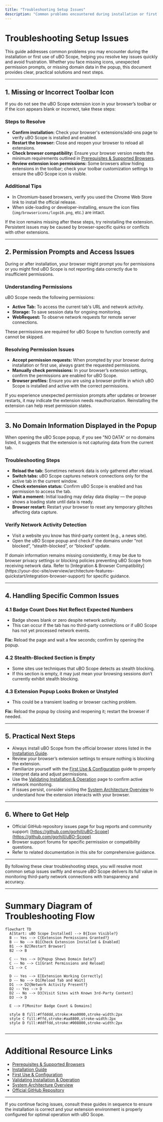 ```yaml
---
title: "Troubleshooting Setup Issues"
description: "Common problems encountered during installation or first use, along with clear solutions: resolving missing icons, handling permission prompts, and what to do if domain information does not display. Provides practical next steps to quickly head off user frustration."
---
```


# Troubleshooting Setup Issues

This guide addresses common problems you may encounter during the installation or first use of uBO Scope, helping you resolve key issues quickly and avoid frustration. Whether you face missing icons, unexpected permission prompts, or missing domain data in the popup, this document provides clear, practical solutions and next steps.

---

## 1. Missing or Incorrect Toolbar Icon

If you do not see the uBO Scope extension icon in your browser’s toolbar or if the icon appears blank or incorrect, take these steps:

### Steps to Resolve

- **Confirm installation:** Check your browser's extensions/add-ons page to verify uBO Scope is installed and enabled.
- **Restart the browser:** Close and reopen your browser to reload all extensions.
- **Check browser compatibility:** Ensure your browser version meets the minimum requirements outlined in [Prerequisites & Supported Browsers](https://your-doc-site/getting-started/onboard-intro-basics/requirements-and-supported-platforms).
- **Review extension icon permissions:** Some browsers allow hiding extensions in the toolbar; check your toolbar customization settings to ensure the uBO Scope icon is visible.

### Additional Tips

- In Chromium-based browsers, verify you used the Chrome Web Store link to install the official release.
- When side-loading or developer-installing, ensure the icon files (`img/browsericons/logo16.png`, etc.) are intact.

<Warning>
If the icon remains missing after these steps, try reinstalling the extension. Persistent issues may be caused by browser-specific quirks or conflicts with other extensions.
</Warning>

---

## 2. Permission Prompts and Access Issues

During or after installation, your browser might prompt you for permissions or you might find uBO Scope is not reporting data correctly due to insufficient permissions.

### Understanding Permissions

uBO Scope needs the following permissions:

- **Active Tab:** To access the current tab's URL and network activity.
- **Storage:** To save session data for ongoing monitoring.
- **WebRequest:** To observe network requests for remote server connections.

These permissions are required for uBO Scope to function correctly and cannot be skipped.

### Resolving Permission Issues

- **Accept permission requests:** When prompted by your browser during installation or first use, always grant the requested permissions.
- **Manually check permissions:** In your browser’s extension settings, confirm the permissions are enabled for uBO Scope.
- **Browser profiles:** Ensure you are using a browser profile in which uBO Scope is installed and active with the correct permissions.

<Tip>
If you experience unexpected permission prompts after updates or browser restarts, it may indicate the extension needs reauthorization. Reinstalling the extension can help reset permission states.
</Tip>

---

## 3. No Domain Information Displayed in the Popup

When opening the uBO Scope popup, if you see "NO DATA" or no domains listed, it suggests that the extension is not capturing data from the current tab.

### Troubleshooting Steps

- **Reload the tab:** Sometimes network data is only gathered after reload.
- **Switch tabs:** uBO Scope captures network connections only for the active tab in the current window.
- **Check extension status:** Confirm uBO Scope is enabled and has permission to access the tab.
- **Wait a moment:** Initial loading may delay data display — the popup shows a loading state until data is ready.
- **Browser restart:** Restart your browser to reset any temporary glitches affecting data capture.

### Verify Network Activity Detection

- Visit a website you know has third-party content (e.g., a news site).
- Open the uBO Scope popup and check if the domains under “not blocked”, “stealth-blocked”, or “blocked” update.

<Note>
If domain information remains missing consistently, it may be due to browser privacy settings or blocking policies preventing uBO Scope from receiving network data. Refer to [Integration & Browser Compatibility](https://your-doc-site/overview/architecture-features-quickstart/integration-browser-support) for specific guidance.
</Note>

---

## 4. Handling Specific Common Issues

### 4.1 Badge Count Does Not Reflect Expected Numbers

- Badge shows blank or zero despite network activity.
- This can occur if the tab has no third-party connections or if uBO Scope has not yet processed network events.

**Fix:** Reload the page and wait a few seconds; confirm by opening the popup.

### 4.2 Stealth-Blocked Section is Empty

- Some sites use techniques that uBO Scope detects as stealth blocking.
- If this section is empty, it may just mean your browsing sessions don’t currently exhibit stealth blocking.

### 4.3 Extension Popup Looks Broken or Unstyled

- This could be a transient loading or browser caching problem.

**Fix:** Reload the popup by closing and reopening it; restart the browser if needed.

---

## 5. Practical Next Steps

- Always install uBO Scope from the official browser stores listed in the [Installation Guide](https://your-doc-site/getting-started/onboard-intro-basics/install-uboscope).
- Review your browser’s extension settings to ensure nothing is blocking the extension.
- Familiarize yourself with the [First Use & Configuration](https://your-doc-site/getting-started/onboard-intro-basics/first-use-and-configuration) guide to properly interpret data and adjust permissions.
- Use the [Validating Installation & Operation](https://your-doc-site/getting-started/onboard-intro-basics/quick-validation) page to confirm active network monitoring.
- If issues persist, consider visiting the [System Architecture Overview](https://your-doc-site/overview/architecture-features-quickstart/system-architecture-overview) to understand how the extension interacts with your browser.

---

## 6. Where to Get Help

- Official GitHub repository issues page for bug reports and community support: [https://github.com/gorhill/uBO-Scope](https://github.com/gorhill/uBO-Scope)
- Browser support forums for specific permission or compatibility questions.
- Refer to related documentation in this site for comprehensive guidance.

---

By following these clear troubleshooting steps, you will resolve most common setup issues swiftly and ensure uBO Scope delivers its full value in monitoring third-party network connections with transparency and accuracy.


---

# Summary Diagram of Troubleshooting Flow

```mermaid
flowchart TD
  A[Start: uBO Scope Installed] --> B{Icon Visible?}
  B -- Yes --> C{Extension Permissions Granted?}
  B -- No --> B1[Check Extension Installed & Enabled]
  B1 --> B2[Restart Browser]
  B2 --> B

  C -- Yes --> D{Popup Shows Domain Data?}
  C -- No --> C1[Grant Permissions and Reload]
  C1 --> C

  D -- Yes --> E[Extension Working Correctly]
  D -- No --> D1[Reload Tab and Wait]
  D1 --> D2{Network Activity Present?}
  D2 -- Yes --> D
  D2 -- No --> D3[Visit Sites with Known 3rd-Party Content]
  D3 --> D

  E --> F[Monitor Badge Count & Domains]

  style B fill:#ffdddd,stroke:#aa0000,stroke-width:2px
  style C fill:#ffd,stroke:#aa8800,stroke-width:2px
  style D fill:#ddffdd,stroke:#008800,stroke-width:2px
    
```

---

# Additional Resource Links

- [Prerequisites & Supported Browsers](https://your-doc-site/getting-started/onboard-intro-basics/requirements-and-supported-platforms)
- [Installation Guide](https://your-doc-site/getting-started/onboard-intro-basics/install-uboscope)
- [First Use & Configuration](https://your-doc-site/getting-started/onboard-intro-basics/first-use-and-configuration)
- [Validating Installation & Operation](https://your-doc-site/getting-started/onboard-intro-basics/quick-validation)
- [System Architecture Overview](https://your-doc-site/overview/architecture-features-quickstart/system-architecture-overview)
- [Official GitHub Repository](https://github.com/gorhill/uBO-Scope)

---

If you continue facing issues, consult these guides in sequence to ensure the installation is correct and your extension environment is properly configured for optimal operation with uBO Scope.

